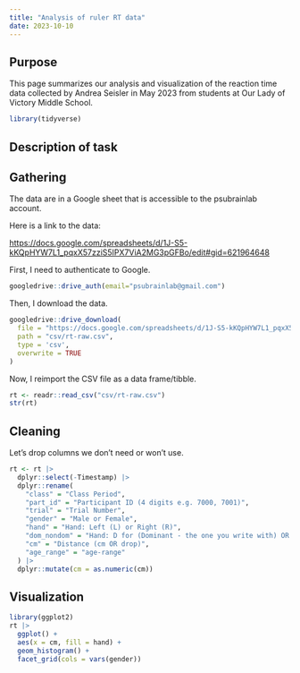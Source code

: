 ```yaml
---
title: "Analysis of ruler RT data"
date: 2023-10-10
---
```


## Purpose

This page summarizes our analysis and visualization of the reaction time data collected by Andrea Seisler in May 2023 from students at Our Lady of Victory Middle School.

```r
library(tidyverse)
```

## Description of task

## Gathering

The data are in a Google sheet that is accessible to the psubrainlab account.

Here is a link to the data:

<https://docs.google.com/spreadsheets/d/1J-S5-kKQpHYW7L1_pqxX57zziS5IPX7ViA2MG3pGFBo/edit#gid=621964648>

First, I need to authenticate to Google.

```r
googledrive::drive_auth(email="psubrainlab@gmail.com")
```

Then, I download the data.

```r
googledrive::drive_download(
  file = "https://docs.google.com/spreadsheets/d/1J-S5-kKQpHYW7L1_pqxX57zziS5IPX7ViA2MG3pGFBo/edit?usp=sharing",
  path = "csv/rt-raw.csv",
  type = 'csv',
  overwrite = TRUE
)
```

Now, I reimport the CSV file as a data frame/tibble.

```r
rt <- readr::read_csv("csv/rt-raw.csv")
str(rt)
```

## Cleaning

Let's drop columns we don't need or won't use.

```r
rt <- rt |>
  dplyr::select(-Timestamp) |>
  dplyr::rename(
    "class" = "Class Period",
    "part_id" = "Participant ID (4 digits e.g. 7000, 7001)",
    "trial" = "Trial Number",
    "gender" = "Male or Female",
    "hand" = "Hand: Left (L) or Right (R)",
    "dom_nondom" = "Hand: D for (Dominant - the one you write with) OR N (Non-Dominant)",
    "cm" = "Distance (cm OR drop)",
    "age_range" = "age-range"
  ) |>
  dplyr::mutate(cm = as.numeric(cm))
```

## Visualization

```r
library(ggplot2)
rt |>
  ggplot() +
  aes(x = cm, fill = hand) +
  geom_histogram() +
  facet_grid(cols = vars(gender))
```

